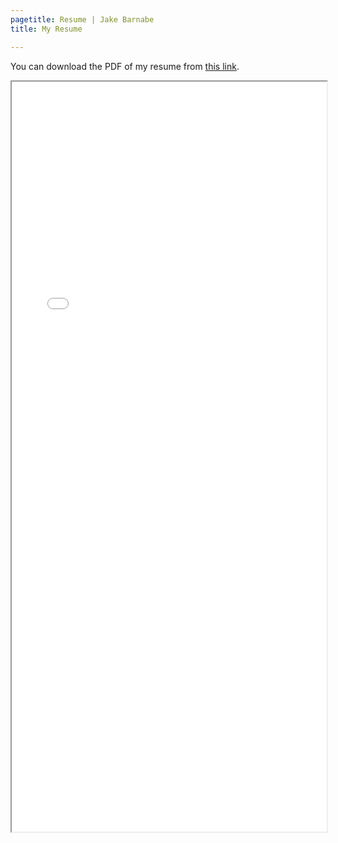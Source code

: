 ```yaml
---
pagetitle: Resume | Jake Barnabe
title: My Resume

---
```


You can download the PDF of my resume from [this link](assets/JakeBarnabe_Resumepdf).

<iframe src="assets/JakeBarnabe_Resume.pdf" width="100%" height="1200px">


